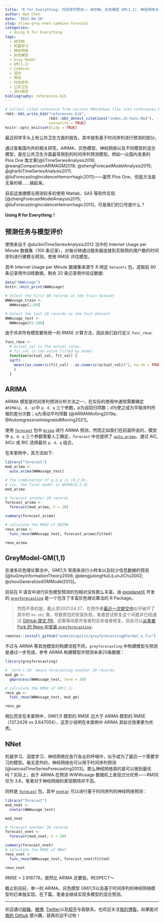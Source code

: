 ```yaml
---
title: 'R for Everything: 时间序列预测—— ARIMA、灰色模型 GM(1,1)、神经网络与混合预测 （上）'
author: Han Chen
date: '2021-04-26'
slug: arima-grey-nnet-combine-forecast
categories:
  - Using R for Everything
tags:
  - ARIMA
  - 机器学习
  - 神经网络
  - 灰色模型
  - Grey Model
  - GM(1,1)
  - Combine
  - 混合
  - 预测
  - 时间序列
  - 公共卫生
  - 流行病学
bibliography: references.bib
---
```

```r
# Collect cited reference from current RMarkdown file into references.bib file
rbbt::bbt_write_bib("references.bib",
                    rbbt::bbt_detect_citations("index.zh-hans.Rmd"), 
                    overwrite = TRUE)
knitr::opts_knit$set(tidy = TRUE)
```

最近同学手头上有公共卫生方面的报告，其中就有基于时间序列进行预测的部分。

通过查看国内外的相关研究，ARIMA、灰色模型、神经网络以及不同模型的混合模型，是在公共卫生方面最常用到的时间序列预测模型。例如一众国内发表的 Plos One 类文章[@liTimeSeriesAnalysis2016; @wangComparisonARIMAGM2018; @zhengForecastModelAnalysis2015; @gharbiTimeSeriesAnalysis2011; @liuForecastingIncidenceHemorrhagic2011]------虽然 Plos One，但是方法是无辜的嘛......搞起来。

目前这类建模与预测较多的使用 Matlab、SAS 等软件实现 [@zhengForecastModelAnalysis2015; @liuForecastingIncidenceHemorrhagic2011]，可是我们的口号是什么？

**Using R for Everything！**

## 预测任务与模型评价

使用来自于 @durbinTimeSeriesAnalysis2012 当中的 Internet Usage per Minute 数据集（100 条记录），对每分钟通过服务器连接到互联网的用户数的时间序列进行建模与预测。使用 RMSE 评估模型。

其中 Internet Usage per Minute 数据集来源于 R 绑定 `datasets` 包，选取前 80 条记录用作训练数据，剩余 20 条记录用作验证数据:

```r
data("WWWusage")
knitr::knit_print(WWWusage)

# Select the first 80 records as the train dataset
WWWusage_train <-
  WWWusage[1:80]

# Select the last 20 records as the test dataset
WWWusage_test <-
  WWWusage[81:100]
```

由于并非所有模型都有统一的 RMSE 计算方法，因此我们自行定义 `func_rmse`:

```r
func_rmse <-
  # actual_val is the actual valeu,
  # fit_val is the value fitted by model
  function(actual_val, fit_val) {
  sqrt(
    mean((as.numeric(fit_val) - as.numeric(actual_val))^2, na.rm = TRUE)
    )
  }
```

## ARIMA

ARIMA 模型是时间序列预测分析方法之一，在实际的使用中通常需要确定 `ARIMA(p, d, q)`中 `p、d、q` 三个参数，p为自回归项数；d为使之成为平稳序列所做的差分次数；q为滑动平均项数 [@ARIMAMoXing2019a; @AutoregressiveIntegratedMoving2021]。

使用 [`forecast`](https://pkg.robjhyndman.com/forecast/) 包中 [`Arima`](https://pkg.robjhyndman.com/forecast/reference/Arima.html) 进行 ARIMA 预测，然而正如我们在前面所说的，模型中 `p、d、q` 三个参数需要人工确定，`forecast` 中也提供了 [`auto.arima`](https://pkg.robjhyndman.com/forecast/reference/auto.arima.html)，通过 AIC, AICc 或 BIC 选择最优 `p、d、q` 组合。

在本案例中，其方法如下:

```r
library("forecast")
mod_arima <-
  auto.arima(WWWusage_test)

# the combination of p,d,q is (0,2,0),
# viz, the final model is ARIMA(0,2,0)
mod_arima

# forecast another 20 records
forecast_arima <-
  forecast(mod_arima, h = 20)

summary(forecast_arima)

# calculate the RMSE of ARIMA
rmse_arima <-
  func_rmse(WWWusage_test, forecast_arima$fitted)

rmse_arima
```

## GreyModel-GM(1,1)

在诸多灰色理论算法中，GM(1,1) 常用来进行小样本以及较少信息数据的预测 [@liuGreyInformationTheory2006; @dengjulongHuiLiLunJiChu2002; @zhouGeneralizedGMModel2013]。

目前在 R 语言中进行灰色模型预测的包相对没有那么丰富。由 [exoplanetX](https://github.com/exoplanetX) 开发的 [`greyforecasting`](https://github.com/exoplanetX/greyforecasting) 是一个包含了丰富灰色理论算法的 R Package。

> 然而不幸的是，截止至2021.04.27，在原作者[最近一次提交中](https://github.com/exoplanetX/greyforecasting/commit/23b51a18e765cde04b5784b6a62ee55fc60bca8b)似乎破坏了其中的 `bo.obj` 类，导致原包的安装失败。笔者尝试修复这个问题并已经通过 [GitHub 提交 PR](https://github.com/exoplanetX/greyforecasting/pull/2)，还需等待原开发者的合并或者修复。目前可以[从笔者 Fork 的 Repo 中安装 `greyforecasting`](https://github.com/womeimingzi11/greyforecasting/tree/format_n_fix)。

```r
remotes::install_github("womeimingzi11/greyforecasting@format_n_fix")
```

不过与 ARIMA 等其他模型的构建流程不同，`greyforecasting` 中构建模型与预测是通过一步完成，参考 ARIMA 构建模型并预测未来20条数据：

```r
library(greyforecasting)

# `term = 20` means forecasting another 20 records
mod_gm <-
  gmprocess(WWWusage_test, term = 20)

# calculate the RMSE of GM(1,1)
rmse_gm <-
  func_rmse(WWWusage_test, mod_gm)

rmse_gm
```

相比而言在本案例中，GM(1,1) 模型的 RMSE 远大于 ARIMA 模型的 RMSE（137.2426 vs 3.647054），这至少说明在本案例中 ARIMA 其拟合效果更为优秀。

## NNet

机器学习、深度学习、神经网络在各行各业的呼喊中，似乎成为了最后一个需要学习的模型。毫无意外的，神经网络也可以用于时间序列预测[@oanceaTimeSeriesForecasting2013]。那么神经网络真的是可以做到最优吗？实际上，由于 ARIMA 在预测 WWWusage 数据机上表现过分优秀——RMSE 仅为 3.6，笔者对于神经网络的表现期待并不高。

同样是 [`forecast`](https://pkg.robjhyndman.com/forecast/) 包，其中 [`nnetar`](https://pkg.robjhyndman.com/forecast/reference/nnetar.html) 可以进行基于时间序列的神经网络预测：

```r
library("forecast")
mod_nnet <-
  nnetar(WWWusage_test)

mod_nnet

# forecast another 20 records
forecast_nnet <-
  forecast(mod_nnet, h = 20)

summary(forecast_nnet)
# calculate the RMSE of NNet
rmse_nnet <-
  func_rmse(WWWusage_test, forecast_nnet$fitted)

rmse_nnet
```

RMSE = 2.818776，居然比 ARIMA 还要低，RESPECT～

截止到目前，单一的 ARIMA、灰色模型 GM(1,1)以及基于时间序列的神经网络模型均已单独实现。在下篇，笔者会继续实现多模型的混合预测。

---
欢迎通过[邮箱](mailto://chenhan28@gmail.com)，[微博](https://weibo.com/womeimingzi11), [Twitter](https://twitter.com/chenhan1992)以及[知乎](https://www.zhihu.com/people/womeimingzi)与我联系。也欢迎关注[我的博客](https://https://blog.washman.top/)。如果能对[我的 Github](https://github.com/womeimingzi11) 感兴趣，就再欢迎不过啦！